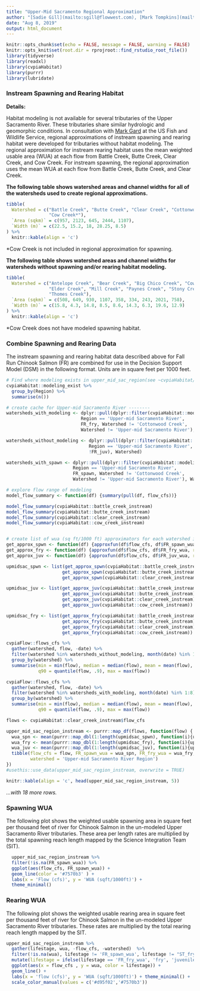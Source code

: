 ```yaml
---
title: "Upper-Mid Sacramento Regional Approximation"
author: "[Sadie Gill](mailto:sgill@flowwest.com), [Mark Tompkins](mailto:mtompkins@flowwest.com), [Erin Cain](mailto:ecain@flowwest.com)"
date: "Aug 8, 2019"
output: html_document
---
```


```r
knitr::opts_chunk$set(echo = FALSE, message = FALSE, warning = FALSE)
knitr::opts_knit$set(root.dir = rprojroot::find_rstudio_root_file())
library(tidyverse)
library(readxl)
library(cvpiaHabitat)
library(purrr)
library(lubridate)
```

### Instream Spawning and Rearing Habitat


**Details:** 

Habitat modeling is not available for several tributaries of the Upper Sacramento River. These tributaries share similar hydrologic and geomorphic conditions. In consultation with [Mark Gard](mailto:mark_gard@fws.gov) at the US Fish and Wildlife Service, regional approximations of instream spawning and rearing habitat were developed for tributaries without habitat modeling. The regional approximation for instream rearing habitat uses the mean weighted usable area (WUA) at each flow from Battle Creek, Butte Creek, Clear Creek, and Cow Creek. For instream spawning, the regional approximation uses the mean WUA at each flow from Battle Creek, Butte Creek, and Clear Creek. 

**The following table shows watershed areas and channel widths for all of the watersheds used to create regional approximations.**

```r
tibble(
  Watershed = c("Battle Creek", "Butte Creek", "Clear Creek", "Cottonwood Creek", 
                "Cow Creek*"), 
  `Area (sqkm)` = c(957, 2123, 645, 2444, 1107), 
  `Width (m)` = c(22.5, 15.2, 18, 28.25, 8.5)
) %>% 
  knitr::kable(align = 'c')
```

*Cow Creek is not included in regional approximation for spawning. 

**The following table shows watershed areas and channel widths for watersheds without spawning and/or rearing habitat modeling.** 
```r
tibble(
  Watershed = c("Antelope Creek", "Bear Creek", "Big Chico Creek", "Cow Creek*", 
                "Elder Creek", "Mill Creek", "Paynes Creek", "Stony Creek", 
                "Thomes Creek"), 
  `Area (sqkm)` = c(508, 649, 930, 1107, 358, 334, 243, 2021, 758), 
  `Width (m)` = c(15.8, 4.3, 14.8, 8.5, 8.6, 14.3, 6.3, 19.6, 12.9)
) %>% 
  knitr::kable(align = 'c')
```

*Cow Creek does not have modeled spawning habitat. 

### Combine Spawning and Rearing Data 
The instream spawning and rearing habitat data described above for Fall Run Chinook Salmon (FR) are combined for use in the Decision Support Model (DSM) in the following format. Units are in square feet per 1000 feet. 

```r
# Find where modeling exists in upper_mid_sac_region(see ~cvpiaHabitat/data-raw/modeling_exists )
cvpiaHabitat::modeling_exist %>%
  group_by(Region) %>%
  summarise(n())

# create cache for Upper-mid Sacramento River --------
watersheds_with_modeling <- dplyr::pull(dplyr::filter(cvpiaHabitat::modeling_exist,
                            Region == 'Upper-mid Sacramento River',
                            FR_fry, Watershed != 'Cottonwood Creek',
                            Watershed != 'Upper-mid Sacramento River'), Watershed)

watersheds_without_modeling <- dplyr::pull(dplyr::filter(cvpiaHabitat::modeling_exist,
                               Region == 'Upper-mid Sacramento River',
                               !FR_juv), Watershed)

watersheds_with_spawn <- dplyr::pull(dplyr::filter(cvpiaHabitat::modeling_exist,
                         Region == 'Upper-mid Sacramento River',
                         FR_spawn, Watershed != 'Cottonwood Creek',
                         Watershed != 'Upper-mid Sacramento River'), Watershed)

# explore flow range of modeling
model_flow_summary <- function(df) {summary(pull(df, flow_cfs))}

model_flow_summary(cvpiaHabitat::battle_creek_instream)
model_flow_summary(cvpiaHabitat::butte_creek_instream)
model_flow_summary(cvpiaHabitat::clear_creek_instream)
model_flow_summary(cvpiaHabitat::cow_creek_instream)


# create list of wua (sq ft/1000 ft) approximators for each watershed in region
get_approx_spwn <- function(df) {approxfun(df$flow_cfs, df$FR_spawn_wua, rule = 2)}
get_approx_fry <- function(df) {approxfun(df$flow_cfs, df$FR_fry_wua, rule = 2)}
get_approx_juv <- function(df) {approxfun(df$flow_cfs, df$FR_juv_wua, rule = 2)}

upmidsac_spwn <- list(get_approx_spwn(cvpiaHabitat::battle_creek_instream),
                     get_approx_spwn(cvpiaHabitat::butte_creek_instream),
                     get_approx_spwn(cvpiaHabitat::clear_creek_instream))

upmidsac_juv <- list(get_approx_juv(cvpiaHabitat::battle_creek_instream),
                     get_approx_juv(cvpiaHabitat::butte_creek_instream),
                     get_approx_juv(cvpiaHabitat::clear_creek_instream),
                     get_approx_juv(cvpiaHabitat::cow_creek_instream))

upmidsac_fry <- list(get_approx_fry(cvpiaHabitat::battle_creek_instream),
                     get_approx_fry(cvpiaHabitat::butte_creek_instream),
                     get_approx_fry(cvpiaHabitat::clear_creek_instream),
                     get_approx_fry(cvpiaHabitat::cow_creek_instream))

cvpiaFlow::flows_cfs %>%
  gather(watershed, flow, -date) %>%
  filter(watershed %in% watersheds_without_modeling, month(date) %in% 1:8) %>%
  group_by(watershed) %>%
  summarise(min = min(flow), median = median(flow), mean = mean(flow),
            q90 = quantile(flow, .9), max = max(flow))

cvpiaFlow::flows_cfs %>%
  gather(watershed, flow, -date) %>%
  filter(watershed %in% watersheds_with_modeling, month(date) %in% 1:8) %>%
  group_by(watershed) %>%
  summarise(min = min(flow), median = median(flow), mean = mean(flow),
            q90 = quantile(flow, .9), max = max(flow))

flows <- cvpiaHabitat::clear_creek_instream$flow_cfs

upper_mid_sac_region_instream <- purrr::map_df(flows, function(flow) {
  wua_spn <- mean(purrr::map_dbl(1:length(upmidsac_spwn), function(i){upmidsac_spwn[[i]](flow)}))
  wua_fry <- mean(purrr::map_dbl(1:length(upmidsac_fry), function(i){upmidsac_fry[[i]](flow)}))
  wua_juv <- mean(purrr::map_dbl(1:length(upmidsac_juv), function(i){upmidsac_juv[[i]](flow)}))
  tibble(flow_cfs = flow, FR_spawn_wua = wua_spn, FR_fry_wua = wua_fry, FR_juv_wua = wua_juv,
         watershed = 'Upper-mid Sacramento River Region')
})
#usethis::use_data(upper_mid_sac_region_instream, overwrite = TRUE)
```

```r
knitr::kable(align = 'c', head(upper_mid_sac_region_instream, 5))
```

*...with 18 more rows.*

### Spawning WUA 

The following plot shows the weighted usable spawning area in square feet per thousand feet of river for Chinook Salmon in the un-modeled Upper Sacramento River tributaries. These area per length rates are multiplied by the total spawning reach length mapped by the Science Integration Team (SIT).  

```r
  upper_mid_sac_region_instream %>%
  filter(!is.na(FR_spawn_wua)) %>%
  ggplot(aes(flow_cfs, FR_spawn_wua)) +
  geom_line(color = '#7570b3' ) +
  labs(x = 'Flow (cfs)', y = 'WUA (sqft/1000ft)') +
  theme_minimal() 
```

### Rearing WUA

The following plot shows the weighted usable rearing area in square feet per thousand feet of river for Chinook Salmon in the un-modeled Upper Sacramento River tributaries. These rates are multiplied by the total rearing reach length mapped by the SIT. 

``` r
upper_mid_sac_region_instream %>% 
  gather(lifestage, wua, -flow_cfs, -watershed)  %>% 
  filter(!is.na(wua), lifestage != 'FR_spawn_wua', lifestage != "ST_fry_wua", lifestage != "ST_juv_wua") %>%
  mutate(lifestage = ifelse(lifestage == 'FR_fry_wua', 'fry', 'juvenile')) %>% 
  ggplot(aes(x = flow_cfs , y = wua, color = lifestage)) +
  geom_line() +
  labs(x = 'flow (cfs)', y = 'WUA (sqft/1000ft)') + theme_minimal() +
  scale_color_manual(values = c('#d95f02','#7570b3'))
```
